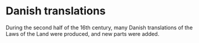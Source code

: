 # Danish translations

During the second half of the 16th century, many Danish translations of the Laws of the Land were produced, and new parts were added.
